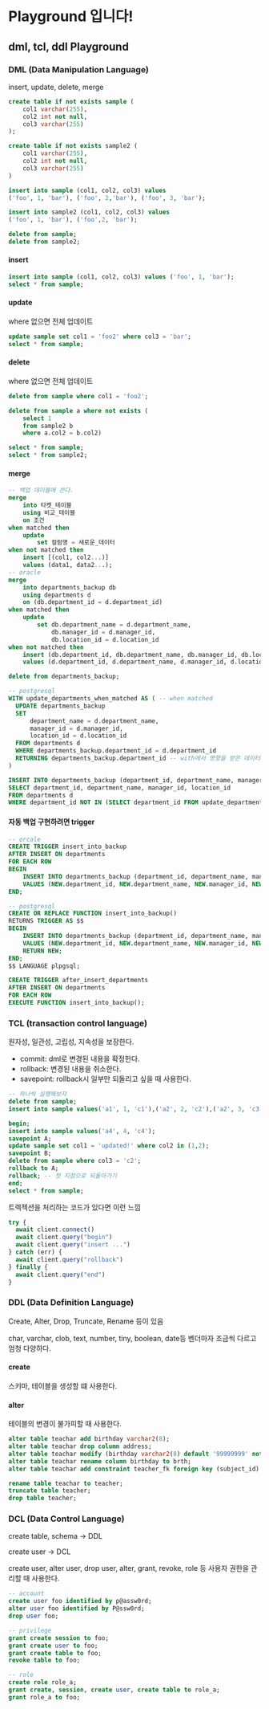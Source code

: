 # Playground 입니다!

## dml, tcl, ddl Playground

### DML (Data Manipulation Language)

insert, update, delete, merge

```sql
create table if not exists sample (
	col1 varchar(255),
	col2 int not null,
	col3 varchar(255)
);

create table if not exists sample2 (
	col1 varchar(255),
	col2 int not null,
	col3 varchar(255)
)

insert into sample (col1, col2, col3) values
('foo', 1, 'bar'), ('foo', 2,'bar'), ('foo', 3, 'bar');

insert into sample2 (col1, col2, col3) values
('foo', 1, 'bar'), ('foo',2, 'bar');

delete from sample;
delete from sample2;
```

#### insert

```sql
insert into sample (col1, col2, col3) values ('foo', 1, 'bar');
select * from sample;
```

#### update

where 없으면 전체 업데이트

```sql
update sample set col1 = 'foo2' where col3 = 'bar';
select * from sample;
```

#### delete

where 없으면 전체 업데이트

```sql
delete from sample where col1 = 'foo2';

delete from sample a where not exists (
	select 1
	from sample2 b
	where a.col2 = b.col2)

select * from sample;
select * from sample2;
```

#### merge

```sql
-- 백업 데이블에 쓴다.
merge
	into 타켓_테이블
	using 비교_테이블
	on 조건
when matched then
	update
		set 컬럼명 = 새로운_데이터
when not matched then
	insert [(col1, col2...)]
	values (data1, data2...);
-- oracle
merge
	into departments_backup db
	using departments d
	on (db.department_id = d.department_id)
when matched then
	update
		set db.department_name = d.department_name,
			db.manager_id = d.manager_id,
			db.location_id = d.location_id
when not matched then
	insert (db.department_id, db.department_name, db.manager_id, db.location_id)
	values (d.department_id, d.department_name, d.manager_id, d.location_id);

delete from departments_backup;

-- postgresql
WITH update_departments_when_matched AS ( -- when matched
  UPDATE departments_backup
  SET
      department_name = d.department_name,
      manager_id = d.manager_id,
      location_id = d.location_id
  FROM departments d
  WHERE departments_backup.department_id = d.department_id
  RETURNING departments_backup.department_id -- with에서 영향을 받은 데이터를 반환
)

INSERT INTO departments_backup (department_id, department_name, manager_id, location_id) -- when not matched
SELECT department_id, department_name, manager_id, location_id
FROM departments d
WHERE department_id NOT IN (SELECT department_id FROM update_departments_when_matched);
```

#### 자동 백업 구현하려면 trigger

```sql
-- orcale
CREATE TRIGGER insert_into_backup
AFTER INSERT ON departments
FOR EACH ROW
BEGIN
    INSERT INTO departments_backup (department_id, department_name, manager_id, location_id)
    VALUES (NEW.department_id, NEW.department_name, NEW.manager_id, NEW.location_id);
END;

-- postgresql
CREATE OR REPLACE FUNCTION insert_into_backup()
RETURNS TRIGGER AS $$
BEGIN
    INSERT INTO departments_backup (department_id, department_name, manager_id, location_id)
    VALUES (NEW.department_id, NEW.department_name, NEW.manager_id, NEW.location_id);
    RETURN NEW;
END;
$$ LANGUAGE plpgsql;

CREATE TRIGGER after_insert_departments
AFTER INSERT ON departments
FOR EACH ROW
EXECUTE FUNCTION insert_into_backup();
```

### TCL (transaction control language)

원자성, 일관성, 고립성, 지속성을 보장한다.

- commit: dml로 변경된 내용을 확정헌다.
- rollback: 변경된 내용을 취소한다.
- savepoint: rollback시 일부만 되돌리고 싶을 때 사용한다.

```sql
-- 하나씩 실행해보자
delete from sample;
insert into sample values('a1', 1, 'c1'),('a2', 2, 'c2'),('a2', 3, 'c3');

begin;
insert into sample values('a4', 4, 'c4');
savepoint A;
update sample set col1 = 'updated!' where col2 in (1,2);
savepoint B;
delete from sample where col3 = 'c2';
rollback to A;
rollback; -- 첫 지점으로 되돌아가기
end;
select * from sample;
```

트렉젝션을 처리하는 코드가 있다면 이런 느낌

```js
try {
  await client.connect()
  await client.query("begin")
  await client.query("insert ...")
} catch (err) {
  await client.query("rollback")
} finally {
  await client.query("end")
}
```

### DDL (Data Definition Language)

Create, Alter, Drop, Truncate, Rename 등이 있음

char, varchar, clob, text, number, tiny, boolean, date등 벤더마자 조금씩 다르고 엄청 다양하다.

#### create

스키마, 테이블을 생성할 떄 사용한다.

#### alter

테이블의 변경이 불가피할 때 사용한다.

```sql
alter table teachar add birthday varchar2(8);
alter table teachar drop column address;
alter table teachar modify (birthday varchar2(8) default '99999999' not null);
alter table teachar rename column birthday to brth;
alter table teachar add constraint teacher_fk foreign key (subject_id) references subject(subject_id);

rename table teachar to teacher;
truncate table teacher;
drop table teacher;
```

### DCL (Data Control Language)

create table, schema -> DDL

create user -> DCL

create user, alter user, drop user, alter, grant, revoke, role 등 사용자 권한을 관리할 때 사용한다.

```sql
-- account
create user foo identified by p@assw0rd;
alter user foo identified by P@ssw0rd;
drop user foo;

-- privilege
grant create session to foo;
grant create user to foo;
grant create table to foo;
revoke table to foo;

-- role
create role role_a;
grant create, session, create user, create table to role_a;
grant role_a to foo;
```
